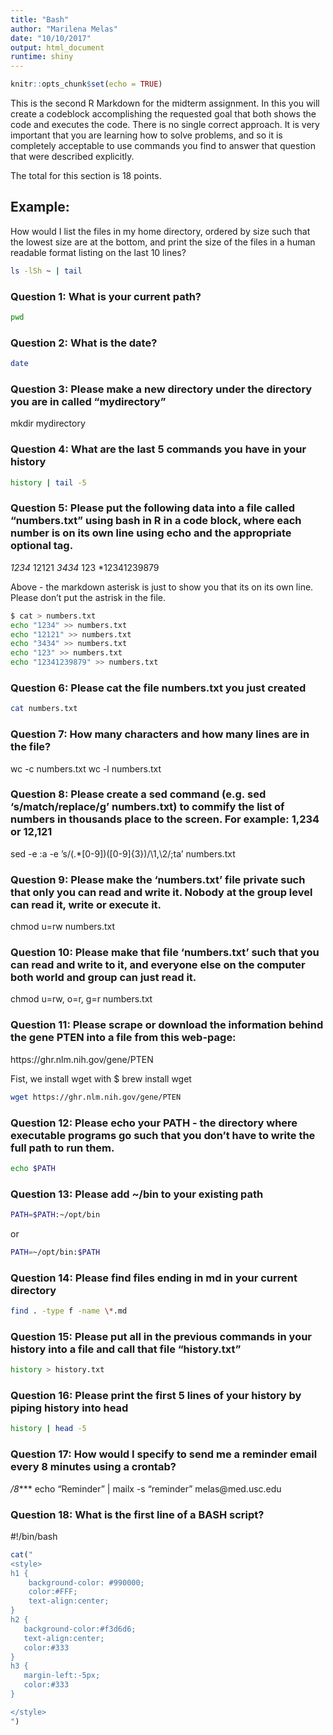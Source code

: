 ```yaml
---
title: "Bash"
author: "Marilena Melas"
date: "10/10/2017"
output: html_document
runtime: shiny
---
```


```r
knitr::opts_chunk$set(echo = TRUE)
```

This is the second R Markdown for the midterm assignment. In this you will create a codeblock accomplishing the requested goal that both shows the code and executes the code.  There is no single correct approach.  It is very important that you are learning how to solve problems, and so it is completely acceptable to use commands you find to answer that question that were described explicitly.   

The total for this section is 18 points.

## Example:

How would I list the files in my home directory, ordered by size such that the lowest size are at the bottom, and print the size of the files in a human readable format listing on the last 10 lines?

```bash
ls -lSh ~ | tail
```

### Question 1:  What is your current path?

```bash
pwd
```


### Question 2:  What is the date?

```bash
date
```

### Question 3:  Please make a new directory under the directory you are in called "mydirectory"

mkdir mydirectory


### Question 4:  What are the last 5 commands you have in your history
```bash
history | tail -5
```

### Question 5:  Please put the following data into a file called "numbers.txt" using bash in R in a code block, where each number is on its own line using echo and the appropriate optional tag.

*1234
*12121
*3434
*123
*12341239879

Above - the markdown asterisk is just to show you that its on its own line. Please don't put the astrisk in the file.

```bash
$ cat > numbers.txt 
echo "1234" >> numbers.txt 
echo "12121" >> numbers.txt
echo "3434" >> numbers.txt
echo "123" >> numbers.txt
echo "12341239879" >> numbers.txt
```

### Question 6:  Please cat the file numbers.txt you just created

```bash
cat numbers.txt
```

### Question 7:  How many characters and how many lines are in the file?

wc -c numbers.txt
wc -l numbers.txt


### Question 8: Please create a sed command (e.g. sed 's/match/replace/g' numbers.txt) to commify the list of numbers in thousands place to the screen.  For example: 1,234 or 12,121

sed -e :a -e 's/\(.*[0-9]\)\([0-9]\{3\}\)/\1,\2/;ta' numbers.txt


### Question 9:  Please make the 'numbers.txt' file private such that only you can read and write it.  Nobody at the group level can read it, write or execute it.

chmod u=rw numbers.txt


### Question 10:   Please make that file 'numbers.txt' such that you can read and write to it, and everyone else on the computer both world and group can just read it.

chmod u=rw, o=r, g=r numbers.txt 

### Question 11:  Please scrape or download the information behind the gene PTEN into a file from this web-page:
https://ghr.nlm.nih.gov/gene/PTEN

Fist, we install wget with $ brew install wget
```bash
wget https://ghr.nlm.nih.gov/gene/PTEN 
```

### Question 12:  Please echo your PATH - the directory where executable programs go such that you don't have to write the full path to run them.  

```bash
echo $PATH
```

### Question 13:  Please add ~/bin to your existing path
```bash
PATH=$PATH:~/opt/bin       
```
or

```bash
PATH=~/opt/bin:$PATH       
```

### Question 14:  Please find files ending in md in your current directory

```bash
find . -type f -name \*.md      
```

### Question 15:  Please put all in the previous commands in your history into a file and call that file "history.txt"

```bash
history > history.txt   
```

### Question 16:  Please print the first 5 lines of your history by piping history into head

```bash
history | head -5   
```

### Question 17:  How would I specify to send me a reminder email every 8 minutes using a crontab?

*/8**** echo "Reminder" | mailx -s "reminder" melas@med.usc.edu

### Question 18: What is the first line of a BASH script?

#!/bin/bash


<!-- The text below is just to reformat the page, using css styling -->
```r
cat("
<style>
h1 {
    background-color: #990000;
    color:#FFF;
    text-align:center;
}
h2 {
   background-color:#f3d6d6;
   text-align:center;
   color:#333
}
h3 {
   margin-left:-5px;
   color:#333
}

</style>
")
```
